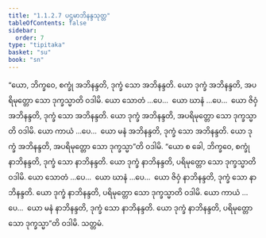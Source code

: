 ```yaml
---
title: "1.1.2.7 ပဌမာဘိနန္ဒသုတ္တ"
tableOfContents: false
sidebar:
  order: 7
type: "tipitaka"
basket: "su"
book: "sn"
---
```



<DynamicBreadcrumb />

<Division number="19" book="sn" e="ch" v="18" p="282">

<Paragraph number="48" book="sn">
“ယော, ဘိက္ခဝေ, စက္ခုံ အဘိနန္ဒတိ, ဒုက္ခံ သော အဘိနန္ဒတိ. ယော ဒုက္ခံ အဘိနန္ဒတိ, အပရိမုတ္တော သော ဒုက္ခသ္မာတိ ဝဒါမိ. ယော သောတံ …ပေ…  ယော ဃာနံ …ပေ…  ယော ဇိဝှံ အဘိနန္ဒတိ, ဒုက္ခံ သော အဘိနန္ဒတိ. ယော ဒုက္ခံ အဘိနန္ဒတိ, အပရိမုတ္တော သော ဒုက္ခသ္မာတိ ဝဒါမိ. ယော ကာယံ …ပေ…  ယော မနံ အဘိနန္ဒတိ, ဒုက္ခံ သော အဘိနန္ဒတိ. ယော ဒုက္ခံ အဘိနန္ဒတိ, အပရိမုတ္တော သော ဒုက္ခသ္မာ”တိ ဝဒါမိ.
</Paragraph>

<Paragraph number="49" book="sn">
“ယော စ ခေါ, ဘိက္ခဝေ, စက္ခုံ နာဘိနန္ဒတိ, ဒုက္ခံ သော နာဘိနန္ဒတိ. ယော ဒုက္ခံ နာဘိနန္ဒတိ, ပရိမုတ္တော သော ဒုက္ခသ္မာတိ ဝဒါမိ. ယော သောတံ …ပေ…  ယော ဃာနံ …ပေ…  ယော ဇိဝှံ နာဘိနန္ဒတိ, ဒုက္ခံ သော နာဘိနန္ဒတိ. ယော ဒုက္ခံ နာဘိနန္ဒတိ, ပရိမုတ္တော သော ဒုက္ခသ္မာတိ ဝဒါမိ. ယော ကာယံ …ပေ…  ယော မနံ နာဘိနန္ဒတိ, ဒုက္ခံ သော နာဘိနန္ဒတိ. ယော ဒုက္ခံ နာဘိနန္ဒတိ, ပရိမုတ္တော သော ဒုက္ခသ္မာ”တိ ဝဒါမိ.

</Paragraph>
</Division>

<Paragraph number="50" type="center" book="sn">
သတ္တမံ.
</Paragraph>